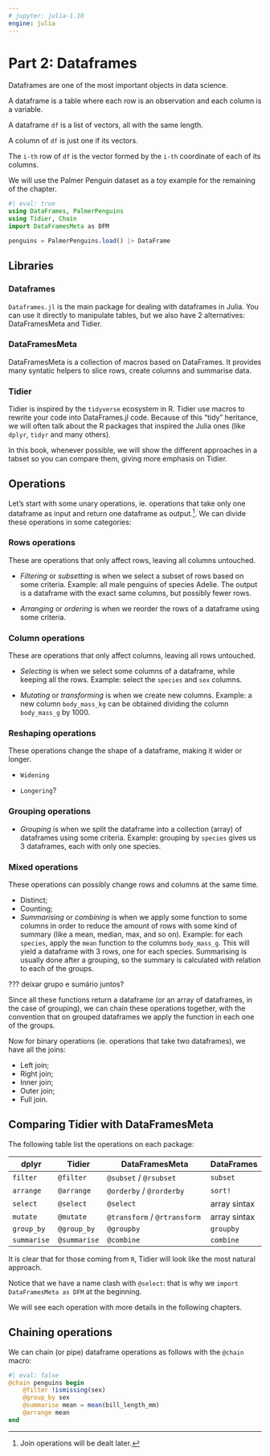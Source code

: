 ```yaml
---
# jupyter: julia-1.10
engine: julia
---
```


# Part 2: Dataframes

Dataframes are one of the most important objects in data science. 

A dataframe is a table where each row is an observation and each column is a variable.

::: {.callout}
A dataframe `df` is a list of vectors, all with the same length.

A column of `df` is just one if its vectors.

The `i-th` row of `df` is the vector formed by the `i-th` coordinate of each of its columns.
:::

We will use the Palmer Penguin dataset as a toy example for the remaining of the chapter.

```julia
#| eval: true
using DataFrames, PalmerPenguins
using Tidier, Chain
import DataFramesMeta as DFM

penguins = PalmerPenguins.load() |> DataFrame
```

## Libraries

### Dataframes

`Dataframes.jl` is the main package for dealing with dataframes in Julia. You can use it directly to manipulate tables, but we also have 2 alternatives: DataFramesMeta and Tidier. 

### DataFramesMeta

DataFramesMeta is a collection of macros based on DataFrames. It provides many syntatic helpers to slice rows, create columns and summarise data.

### Tidier

Tidier is inspired by the `tidyverse` ecosystem in R. Tidier use macros to rewrite your code into DataFrames.jl code. Because of this "tidy" heritance, we will often talk about the R packages that inspired the Julia ones (like `dplyr`, `tidyr` and many others).

In this book, whenever possible, we will show the different approaches in a tabset so you can compare them, giving more emphasis on Tidier.

## Operations

Let's start with some unary operations, ie. operations that take only one dataframe as input and return one dataframe as output.^[Join operations will be dealt later.]. We can divide these operations in some categories:

### Rows operations

These are operations that only affect rows, leaving all columns untouched.

- *Filtering* or *subsetting* is when we select a subset of rows based on some criteria. Example: all male penguins of species Adelie. The output is a dataframe with the exact same columns, but possibly fewer rows.

- *Arranging* or *ordering* is when we reorder the rows of a dataframe using some criteria.

### Column operations

These are operations that only affect columns, leaving all rows untouched.

- *Selecting* is when we select some columns of a dataframe, while keeping all the rows. Example: select the `species` and `sex` columns.

- *Mutating* or *transforming* is when we create new columns. Example: a new column `body_mass_kg` can be obtained dividing the column `body_mass_g` by 1000.

### Reshaping operations

These operations change the shape of a dataframe, making it wider or longer.

- `Widening`

- `Longering`?

### Grouping operations

- *Grouping* is when we split the dataframe into a collection (array) of dataframes using some criteria. Example: grouping by `species` gives us 3 dataframes, each with only one species.

### Mixed operations

These operations can possibly change rows and columns at the same time.

- Distinct;
- Counting;
- *Summarising* or *combining* is when we apply some function to some columns in order to reduce the amount of rows with some kind of summary (like a mean, median, max, and so on). Example: for each `species`, apply the `mean` function to the columns `body_mass_g`. This will yield a dataframe with 3 rows, one for each species. Summarising is usually done after a grouping, so the summary is calculated with relation to each of the groups.

??? deixar grupo e sumário juntos?

Since all these functions return a dataframe (or an array of dataframes, in the case of grouping), we can chain these operations together, with the convention that on grouped dataframes we apply the function in each one of the groups.

Now for binary operations (ie. operations that take two dataframes), we have all the joins:

- Left join;
- Right join;
- Inner join;
- Outer join;
- Full join.

## Comparing Tidier with DataFramesMeta

The following table list the operations on each package:

| dplyr       | Tidier       | DataFramesMeta               | DataFrames   |
|-------------|--------------|------------------------------|--------------|
| `filter`    | `@filter`    | `@subset` / `@rsubset`       | `subset`     |
| `arrange`   | `@arrange`   | `@orderby` / `@rorderby`     | `sort!`      |
| `select`    | `@select`    | `@select`                    | array sintax |
| `mutate`    | `@mutate`    | `@transform` / `@rtransform` | array sintax |
| `group_by`  | `@group_by`  | `@groupby`                   | `groupby`    |
| `summarise` | `@summarise` | `@combine`                   | `combine`    |

It is clear that for those coming from `R`, Tidier will look like the most natural approach.

Notice that we have a name clash with `@select`: that is why we `import DataFramesMeta as DFM` at the beginning.

We will see each operation with more details in the following chapters.

## Chaining operations

We can chain (or pipe) dataframe operations as follows with the `@chain` macro:

```julia
#| eval: false
@chain penguins begin
    @filter !ismissing(sex)
    @group_by sex
    @summarise mean = mean(bill_length_mm)
    @arrange mean
end
```